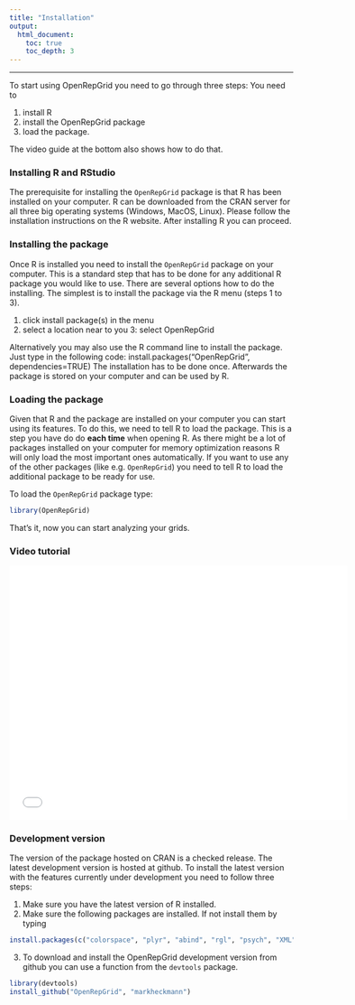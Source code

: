 ```yaml
---
title: "Installation"
output: 
  html_document:
    toc: true
    toc_depth: 3
---
```


<hr>

To start using OpenRepGrid you need to go through three steps: You need to 

1. install R 
2. install the OpenRepGrid package
3. load the package. 

The video guide at the bottom also shows how to do that.

### Installing R and RStudio

The prerequisite for installing the `OpenRepGrid` package is that R has been installed on your computer. R can be downloaded from the CRAN server for all three big operating systems (Windows, MacOS, Linux). Please follow the installation instructions on the R website. After installing R you can proceed.


### Installing the package

Once R is installed you need to install the `OpenRepGrid` package on your computer. This is a standard step that has to be done for any additional R package you would like to use. There are several options how to do the installing. The simplest is to install the package via the R menu (steps 1 to 3).

1. click install package(s) in the menu
2. select a location near to you
3: select OpenRepGrid

Alternatively you may also use the R command line to install the package. Just type in the following code:
install.packages("OpenRepGrid", dependencies=TRUE)
The installation has to be done once. Afterwards the package is stored on your computer and can be used by R.

### Loading the package

Given that R and the package are installed on your computer you can start using its features. To do this, we need to tell R to load the package. This is a step you have do do **each time** when opening R. As there might be a lot of packages installed on your computer for memory optimization reasons R will only load the most important ones automatically. If you want to use any of the other packages (like e.g. `OpenRepGrid`) you need to tell R to load the additional package to be ready for use.

To load the `OpenRepGrid` package type:

```r
library(OpenRepGrid)
```

That's it, now you can start analyzing your grids.

### Video tutorial

<iframe src="//player.vimeo.com/video/27903566" width="600" height="450" frameborder="0" webkitallowfullscreen mozallowfullscreen allowfullscreen></iframe>

### Development version

The version of the package hosted on CRAN is a checked release. The latest development version is hosted at github. To install the latest version with the features currently under development you need to follow three steps:

1. Make sure you have the latest version of R installed.
2. Make sure the following packages are installed. If not install them by typing
```r
install.packages(c("colorspace", "plyr", "abind", "rgl", "psych", "XML"))
```
3. To download and install the OpenRepGrid development version from github you can use a function from the `devtools` package.
```r
library(devtools)
install_github("OpenRepGrid", "markheckmann") 
```



